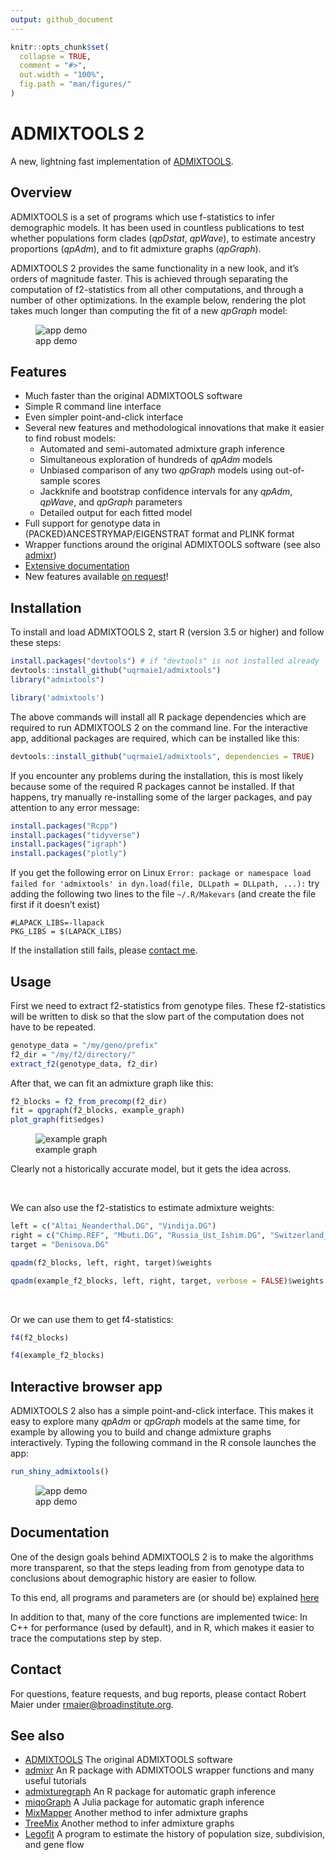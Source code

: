 ```yaml
---
output: github_document
---
```


<!-- README.md is generated from README.Rmd. Please edit that file --->

```r
knitr::opts_chunk$set(
  collapse = TRUE,
  comment = "#>",
  out.width = "100%",
  fig.path = "man/figures/"
)
```


# ADMIXTOOLS 2

A new, lightning fast implementation of [ADMIXTOOLS](https://github.com/DReichLab/AdmixTools).


## Overview

ADMIXTOOLS is a set of programs which use f-statistics to infer demographic models. It has been used in countless publications to test whether populations form clades (*qpDstat*, *qpWave*), to estimate ancestry proportions (*qpAdm*), and to fit admixture graphs (*qpGraph*).

ADMIXTOOLS 2 provides the same functionality in a new look, and it's orders of magnitude faster. This is achieved through separating the computation of f2-statistics from all other computations, and through a number of other optimizations. In the example below, rendering the plot takes much longer than computing the fit of a new *qpGraph* model:

![app demo](man/figures/shinyapp1.gif)

## Features

* Much faster than the original ADMIXTOOLS software
* Simple R command line interface
* Even simpler point-and-click interface
* Several new features and methodological innovations that make it easier to find robust models:
  + Automated and semi-automated admixture graph inference
  + Simultaneous exploration of hundreds of *qpAdm* models
  + Unbiased comparison of any two *qpGraph* models using out-of-sample scores
  + Jackknife and bootstrap confidence intervals for any *qpAdm*, *qpWave*, and *qpGraph* parameters
  + Detailed output for each fitted model
* Full support for genotype data in (PACKED)ANCESTRYMAP/EIGENSTRAT format and PLINK format
* Wrapper functions around the original ADMIXTOOLS software (see also [admixr](https://bodkan.net/admixr/index.html))
<!-- * Simple interface with [msprime](https://msprime.readthedocs.io/en/stable/index.html) for simulating under a given admixture graph -->
* [Extensive documentation](https://uqrmaie1.github.io/admixtools/articles/admixtools.html)
* New features available [on request](mailto:rmaier@broadinstitute.org)!


## Installation

To install and load ADMIXTOOLS 2, start R (version 3.5 or higher) and follow these steps:

```r
install.packages("devtools") # if "devtools" is not installed already
devtools::install_github("uqrmaie1/admixtools")
library("admixtools")
```

```r
library('admixtools')
```

The above commands will install all R package dependencies which are required to run ADMIXTOOLS 2 on the command line. For the interactive app, additional packages are required, which can be installed like this:

```r
devtools::install_github("uqrmaie1/admixtools", dependencies = TRUE)
```

If you encounter any problems during the installation, this is most likely because some of the required R packages cannot be installed. If that happens, try manually re-installing some of the larger packages, and pay attention to any error message:

```r
install.packages("Rcpp")
install.packages("tidyverse")
install.packages("igraph")
install.packages("plotly")
```

If you get the following error on Linux
`Error: package or namespace load failed for 'admixtools' in dyn.load(file, DLLpath = DLLpath, ...):`
try adding the following two lines to the file `~/.R/Makevars` (and create the file first if it doesn't exist)
 
```
#LAPACK_LIBS=-llapack
PKG_LIBS = $(LAPACK_LIBS)
```

If the installation still fails, please [contact me](mailto:rmaier@broadinstitute.org).


## Usage

First we need to extract f2-statistics from genotype files. These f2-statistics will be written to disk so that the slow part of the computation does not have to be repeated.

```r
genotype_data = "/my/geno/prefix"
f2_dir = "/my/f2/directory/"
extract_f2(genotype_data, f2_dir)
```

After that, we can fit an admixture graph like this:

```r
f2_blocks = f2_from_precomp(f2_dir)
fit = qpgraph(f2_blocks, example_graph)
plot_graph(fit$edges)
```


![example graph](man/figures/graph1.png)

Clearly not a historically accurate model, but it gets the idea across.

<br>

We can also use the f2-statistics to estimate admixture weights: 
```r
left = c("Altai_Neanderthal.DG", "Vindija.DG")
right = c("Chimp.REF", "Mbuti.DG", "Russia_Ust_Ishim.DG", "Switzerland_Bichon.SG")
target = "Denisova.DG"
```
```r
qpadm(f2_blocks, left, right, target)$weights
```
```r
qpadm(example_f2_blocks, left, right, target, verbose = FALSE)$weights
```

<br>

Or we can use them to get f4-statistics:

```r
f4(f2_blocks)
```
```r
f4(example_f2_blocks)
```

## Interactive browser app

ADMIXTOOLS 2 also has a simple point-and-click interface. This makes it easy to explore many *qpAdm* or *qpGraph* models at the same time, for example by allowing you to build and change admixture graphs interactively.
Typing the following command in the R console launches the app:

```r
run_shiny_admixtools()
```


![app demo](man/figures/shinyapp2.gif)


## Documentation

One of the design goals behind ADMIXTOOLS 2 is to make the algorithms more transparent, so that the steps leading from from genotype data to conclusions about demographic history are easier to follow.

To this end, all programs and parameters are (or should be) explained [here](https://uqrmaie1.github.io/admixtools/articles/admixtools.html)

In addition to that, many of the core functions are implemented twice: In C++ for performance (used by default), and in R, which makes it easier to trace the computations step by step.


## Contact

For questions, feature requests, and bug reports, please contact Robert Maier under <rmaier@broadinstitute.org>.


## See also

* [ADMIXTOOLS](https://github.com/DReichLab/AdmixTools) The original ADMIXTOOLS software
* [admixr](https://bodkan.net/admixr/index.html) An R package with ADMIXTOOLS wrapper functions and many useful tutorials
* [admixturegraph](https://github.com/mailund/admixture_graph) An R package for automatic graph inference
* [miqoGraph](https://github.com/juliayyan/PhylogeneticTrees.jl) A Julia package for automatic graph inference
* [MixMapper](http://cb.csail.mit.edu/cb/mixmapper/) Another method to infer admixture graphs
* [TreeMix](https://bitbucket.org/nygcresearch/treemix/wiki/Home) Another method to infer admixture graphs
* [Legofit](http://content.csbs.utah.edu/~rogers/src/legofit/index.html) A program to estimate the history of population size, subdivision, and gene flow




